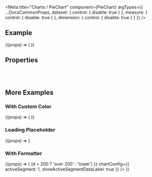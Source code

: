 
<Meta
  title="Charts /  PieChart"
  component={PieChart}
  argTypes={{
    ...DocsCommonProps,
    dataset: {
      control: { disable: true }
    },
    measure: {
      control: { disable: true }
    },
    dimension: {
      control: { disable: true }
    }
  }}
/>

<DocsHeader />

## Example

<Canvas>
  <Story name="Default">
    {(props) => (
      <PieChart
        {...props}
        style={{ width: '50%' }}
        dataset={simpleDataSet}
        dimension={{
          accessor: 'name'
        }}
        measure={{
          accessor: 'users'
        }}
      />
    )}
  </Story>
</Canvas>

## Properties

<ArgsTable story="Default" />

<br />
<br />

## More Examples

### With Custom Color

<Canvas>
  <Story name="With Custom Color">
    {(props) => (
      <PieChart
        loading={props.loading}
        noLegend={props.noLegend}
        noAnimation={props.noAnimation}
        onDataPointClick={props.onDataPointClick}
        onLegendClick={props.onLegendClick}
        style={{ width: '50%' }}
        dataset={simpleDataSet}
        dimension={{
          accessor: 'name'
        }}
        measure={{
          accessor: 'users',
          colors: ['#f00', 'green', 'var(--sapNegativeColor)']
        }}
      />
    )}
  </Story>
</Canvas>

### Loading Placeholder

<Canvas>
  <Story name="Loading Placeholder">{(props) => <PieChart style={{ width: '50%' }} />}</Story>
</Canvas>

### With Formatter

<Canvas>
  <Story name="With Formatter">
    {(props) => (
      <PieChart
        loading={props.loading}
        noLegend={props.noLegend}
        noAnimation={props.noAnimation}
        onDataPointClick={props.onDataPointClick}
        onLegendClick={props.onLegendClick}
        style={{ width: '50%' }}
        dataset={simpleDataSet}
        dimension={{
          accessor: 'name'
        }}
        measure={{
          accessor: 'users',
          formatter: (d) => (d > 200 ? 'over 200' : 'lower')
        }}
        chartConfig={{
          activeSegment: 1,
          showActiveSegmentDataLabel: true
        }}
      />
    )}
  </Story>
</Canvas>
